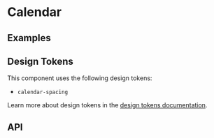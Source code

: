 
<Meta title="Docs/Components/Form/Calendar" />

# Calendar

## Examples
<Canvas sourceState="shown" of={CalendarStories.Simple} />
<Canvas sourceState="shown" of={CalendarStories.Disabled} />
<Canvas sourceState="shown" of={CalendarStories.NoAnimation} />
<Canvas sourceState="shown" of={CalendarStories.Range} />
<Canvas sourceState="shown" of={CalendarStories.MinMax} />
<Canvas sourceState="shown" of={CalendarStories.DefaultValue} />

## Design Tokens
This component uses the following design tokens:

- `calendar-spacing`

Learn more about design tokens in the [design tokens documentation](?path=/story/docs-design-tokens-getting-started--page).

## API
<ArgsTable of={Calendar} />
